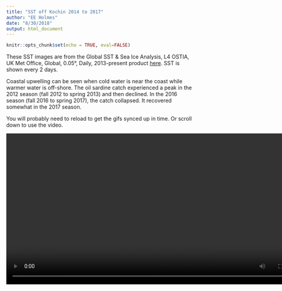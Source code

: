 ```yaml
---
title: "SST off Kochin 2014 to 2017"
author: "EE Holmes"
date: "8/30/2018"
output: html_document
---
```


```r
knitr::opts_chunk$set(echo = TRUE, eval=FALSE)
```

These SST images are from the Global SST & Sea Ice Analysis, L4 OSTIA, UK Met Office, Global, 0.05°, Daily, 
2013-present product [here](https://coastwatch.pfeg.noaa.gov/erddap/griddap/jplUKMO_OSTIAv20.html).  SST is shown every 2 days.

Coastal upwelling can be seen when cold water is near the coast while warmer water is off-shore. The oil sardine catch experienced a peak in the 2012 season (fall 2012 to spring 2013) and then declined.  In the 2016 season (fall 2016 to spring 2017), the catch collapsed.  It recovered somewhat in the 2017 season.

You will probably need to reload to get the gifs synced up in time. Or scroll down to use the video.

<div style="text-align:center" markdown="1">

<video width="800" controls>
  <source src="Kochin_SST_2014-17.mp4" type="video/mp4">
  Your browser does not support HTML5 video.
</video>

</div>



